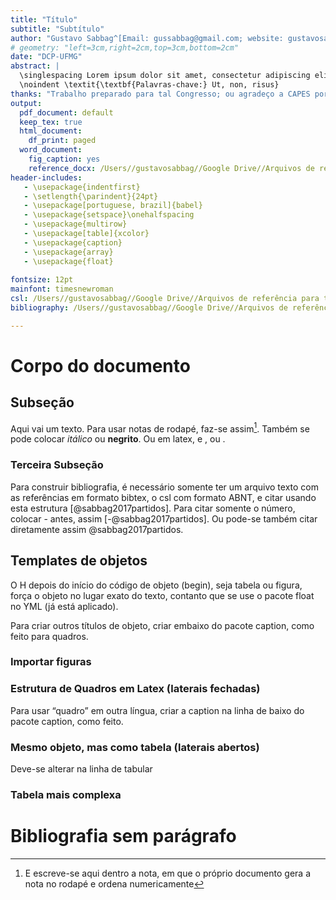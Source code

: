```yaml
---
title: "Título"
subtitle: "Subtítulo" 
author: "Gustavo Sabbag^[Email: gussabbag@gmail.com; website: gustavosabbag.github.io.]"
# geometry: "left=3cm,right=2cm,top=3cm,bottom=2cm"
date: "DCP-UFMG"
abstract: |
  \singlespacing Lorem ipsum dolor sit amet, consectetur adipiscing elit. Pellentesque nec arcu sollicitudin, malesuada arcu sit amet, auctor urna. Ut quis massa vitae nisi iaculis commodo. Fusce consequat mauris eget tristique pellentesque. Aliquam ac nisl sit amet metus tempor pellentesque ut accumsan massa. Lorem ipsum dolor sit amet, consectetur adipiscing elit. Nunc lacinia vehicula varius. Praesent congue maximus nibh eget egestas. Suspendisse dapibus non neque sit amet vulputate. Nulla cursus sapien dui, quis blandit tellus auctor placerat. Sed malesuada faucibus nunc, id convallis erat scelerisque tempus. \par 
  \noindent \textit{\textbf{Palavras-chave:} Ut, non, risus}
thanks: "Trabalho preparado para tal Congresso; ou agradeço a CAPES por me bancar." 
output:
  pdf_document: default
  keep_tex: true
  html_document:
    df_print: paged
  word_document:
    fig_caption: yes
    reference_docx: /Users//gustavosabbag//Google Drive//Arquivos de referência para textos (bib, csl, templates)//paper_word_template.docx
header-includes:
   - \usepackage{indentfirst}
   - \setlength{\parindent}{24pt}
   - \usepackage[portuguese, brazil]{babel}
   - \usepackage{setspace}\onehalfspacing
   - \usepackage{multirow}
   - \usepackage[table]{xcolor}
   - \usepackage{caption}
   - \usepackage{array}
   - \usepackage{float}
   
fontsize: 12pt
mainfont: timesnewroman
csl: /Users//gustavosabbag//Google Drive//Arquivos de referência para textos (bib, csl, templates)//associacao-brasileira-de-normas-tecnicas-ipea.csl
bibliography: /Users//gustavosabbag//Google Drive//Arquivos de referência para textos (bib, csl, templates)//referencias.bib

---
```


# Corpo do documento

## Subseção
Aqui vai um texto. Para usar notas de rodapé, faz-se assim^[E escreve-se aqui dentro a nota, em que o próprio documento gera a nota no rodapé e ordena numericamente]. Também se pode colocar *itálico* ou **negrito**. Ou em latex, \textit{itálico} e \textbf{negrito}, ou \textit{\textbf{os dois}}. 

### Terceira Subseção 

Para construir bibliografia, é necessário somente ter um arquivo texto com as referências em formato bibtex, o csl com formato ABNT, e citar usando esta estrutura [@sabbag2017partidos]. Para citar somente o número, colocar - antes, assim [-@sabbag2017partidos]. Ou pode-se também citar diretamente assim @sabbag2017partidos.

## Templates de objetos

O H depois do início do código de objeto (begin), seja tabela ou figura, força o objeto no lugar exato do texto, contanto que se use o pacote float no YML (já está aplicado).

Para criar outros títulos de objeto, criar embaixo do pacote caption, como feito para quadros.

### Importar figuras

\begin{figure}[h]
\begin{center}
\captionsetup{justification=centering}
  \caption{Incentivos de Estratégias de Mobilização Simbólica\newline e o Tipo de Vínculo Construído}
  \label{fig:1}
  \includegraphics[width=7cm]{/Users/gustavosabbag/Google Drive/Doutorados Sanduíche/Doutorado Capes:DAAD Alemanha/Documentos/II - Project/Fig1pt.png}
\end{center}
\centerline{\footnotesize Fonte: Elaboração própria.}
\end{figure}

### Estrutura de Quadros em Latex (laterais fechadas)

Para usar "quadro" em outra língua, criar a caption na linha de baixo do pacote caption, como feito.


\setlength{\tabcolsep}{14pt}
\renewcommand{\arraystretch}{1.5}

\begin{table}[H]
\begin{center}
\caption{Incentivos de Estratégias Eleitorais Simbólicas e sua Operacionalização}
\label{table:1}
\begin{tabular}{ |l|l| } 
\hline
\rowcolor[HTML]{AAACED} \color{white} \textbf{Incentivos} & \color{white} \textbf{Operacionalização} \\
\hline \hline
\textbf{Identificação} & Apelos a características compartilhadas (como religião, região, etc) \\
\hline
\multirow{3}{4em}{\textbf{Personalismo}} & Controle centralizado do movimento \\ 
                                         & Relações imediadas e passionais \\
                                         & Representação delegativa e missionária \\
\hline
\multirow{2}{4em}{\textbf{Radicalismo}} & Crítica sistemática das elites e instituições estabelecidas \\ 
                                       & Proposição de uma nova ordem \\
\hline
\end{tabular}
\footnotesize Fonte: Elaboração própria.
\end{center}
\end{table}



### Mesmo objeto, mas como tabela (laterais abertos)

Deve-se alterar na linha de tabular

\setlength{\tabcolsep}{14pt}
\renewcommand{\arraystretch}{1.5}

\begin{table}[H]
\begin{center}
\caption{Incentivos de Estratégias Eleitorais Simbólicas e sua Operacionalização}
\label{table:1}
\begin{tabular}{ l|l } 
\hline
\rowcolor[HTML]{AAACED} \color{white} \textbf{Incentivos} & \color{white} \textbf{Operacionalização} \\
\hline \hline
\textbf{Identificação} & Apelos a características compartilhadas (como religião, região, etc) \\
\hline
\multirow{3}{4em}{\textbf{Personalismo}} & Controle centralizado do movimento \\ 
                                         & Relações imediadas e passionais \\
                                         & Representação delegativa e missionária \\
\hline
\multirow{2}{4em}{\textbf{Radicalismo}} & Crítica sistemática das elites e instituições estabelecidas \\ 
                                       & Proposição de uma nova ordem \\
\hline
\end{tabular}
\footnotesize Fonte: Elaboração própria.
\end{center}
\end{table}

### Tabela mais complexa

<!-- \setlength{\tabcolsep}{13pt}
\renewcommand{\arraystretch}{0.75} -->

\begin{table}[H]
\begin{center}
\caption{Sumário do Desenho de Pesquisa}
\label{table:2}
\begin{tabular}{ |m{6em}|m{6em}|m{6em}|m{6em}| } 
\hline
\rowcolor[HTML]{AAACED}\multirow{2}{5em}{} &  & \multicolumn{2}{c|}{\color{white} \textbf{Estágio 2}} \\
\rowcolor[HTML]{AAACED} & \color{white} \multirow{-2}{5em}{\textbf{Estágio 1}} & \multicolumn{1}{c}{\color{white} \textbf{Parte 1}} & \color{white} \textbf{Parte 2} \\
\hline \hline                                    
\cellcolor[HTML]{E0E0E0}\textbf{\textit{Escopo de Inferência}} & Validade Externa & Validade Interna & Validade Interna \\
\hline
\cellcolor[HTML]{E0E0E0}\textbf{\textit{Casos}} & Democracias liberais & 2º turno das eleições presidenciais brasileiras (2014-2018) & 2º turno das eleições presidenciais brasileiras (2014-2018) \\
\hline
\cellcolor[HTML]{E0E0E0}\textbf{\textit{Métodos}} & Painel & Painel; Classificação Manual & Process Tracing; Classificação Manual \\
\hline
\cellcolor[HTML]{E0E0E0}\textbf{\textit{Fonte de Dados}} & DALP; WVS & Pesquisas de Opinião e Twitter & Notícias, Entrevistas, Fontes Secundárias, Pesquisas de Opinião, HGPE \\
\hline
\end{tabular}
\end{center}
\centerline{\footnotesize Fonte: Elaboração própria.}
\end{table}

# Bibliografia sem parágrafo

\setlength{\parindent}{0pt} 
